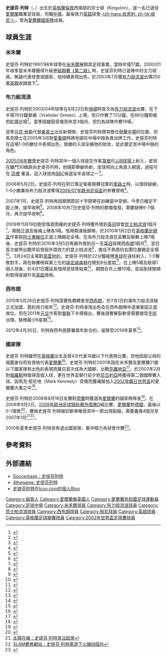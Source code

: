 {{noteTA|G1=Football|G2=EPL
|T=zh-hans:斯蒂芬·里德;zh-hk:史提芬·列特;zh-tw:斯蒂芬·里德;
|1=zh-hans:斯蒂芬·里德;zh-hk:史提芬·列特;zh-tw:斯蒂芬·里德;
|2=zh-hans:弗拉蒂斯拉夫·格雷斯科;zh-hk:基斯高;zh-tw:格雷斯科;
|3=zh-hans:马克·肯尼迪;zh-hk:馬克·堅尼地;zh-tw:馬克·肯尼迪;
|4=zh-hans:女王公园巡游者; zh-hk:昆士柏流浪;
}}
{{Infobox football biography 2
| playername          = 史提芬·列特<br />''Steven Reid''
| image               = 
| caption             = 
| fullname            = 史提芬·列特<br />Steven Reid
| dateofbirth         = {{birth date and age|1981|3|10}}
| cityofbirth         = [[倫敦|倫敦]]
| countryofbirth      = [[英格蘭|英格蘭]]
| height              = {{height|ft=6|in=0}}
| position            = [[中場|中場]]
| currentclub         = [[诺丁汉森林足球俱乐部|諾定咸森林]] (看守領隊)
| clubnumber          = 
| youthyears1         = 
| youthclubs1         = 
| years1              = 1997−2003
| clubs1              = [[米尔沃尔足球俱乐部|米禾爾]]
| caps1               = 139
| goals1              = 17
| years2              = 2003−2010
| clubs2              = [[布莱克本流浪者足球俱乐部|布力般流浪]]
| caps2               = 113
| goals2              = 6
| years3              = 2009
| clubs3              = → [[女王公园巡游者足球俱乐部|昆士柏流浪]]
| caps3               = 2
| goals3              = 0
| years4              = 2010
| clubs4              = → [[西布罗姆维奇足球俱乐部|西布朗]]
| caps4               = 10
| goals4              = 1
| years5              = 2010−2014
| clubs5              = [[西布罗姆维奇足球俱乐部|西布朗]]
| caps5               = 82
| goals5              = 2
| years6              = 2014−2015
| clubs6              = [[伯恩利足球俱乐部|般尼]]
| caps6               = 7
| goals6              = 0
| totalcaps           = 
| totalgoals          = 
| nationalyears1      = 2001−2003
| nationalteam1       = [[愛爾蘭21歲以下國家足球隊|愛爾蘭U21]]
| nationalcaps1       = 3
| nationalgoals1      = 0
| nationalyears2      = 2001−2008
| nationalteam2       = [[愛爾蘭國家足球隊|愛爾蘭]]
| nationalcaps2       = 23
| nationalgoals2      = 2
| medaltemplates      =
| manageryears1  = 2021—  
| managerclubs1 = [[诺丁汉森林足球俱乐部|諾定咸森林]] (看守) 
| club-update         = 2015年7月1日 (三) 14:29 (UTC)
| nationalteam-update = 2008年9月10日 (三) 14:29 (UTC)
}}

'''史提芬·列特'''（{{lang-en|'''Steven Reid'''}}，{{bd|1981年|3月10日|catIdx=Reid, Steven}}）出生於[[英格蘭|英格蘭]][[倫敦|倫敦]]西南部的京士頓（Kingston），是一名已退役[[愛爾蘭|愛爾蘭]]職業足球員，司職[[中場|中場]]，最後效力[[英超|英超]]球會[[伯恩利足球俱乐部|-{zh-hans:伯恩利; zh-hk:般尼;}-]]，曾為[[愛爾蘭國家足球隊|愛爾蘭國家隊]]成員。

== 球員生涯 ==
===米禾爾 ===
史提芬·列特於1997/98年球季在[[米尔沃尔足球俱乐部|米禾爾]]展開其足球事業，當時年僅17歲。2000/01年球季當米禾爾獲得升級[[英格兰足球联赛|甲組聯賽《第二級》]]時，史提芬列特已是陣中的主力球員。無論代表球會或國家，他持續表現出色，於2003年7月獲[[布莱克本流浪者足球俱乐部|布力般流浪]]出價250萬[[英鎊|英鎊]]收歸旗下<ref>{{Cite web |url=http://news.bbc.co.uk/sport2/hi/football/3042330.stm |title=史提芬列特簽約加盟布力般流浪 |access-date=2006-11-13 |archive-date=2020-02-18 |archive-url=https://web.archive.org/web/20200218023034/http://news.bbc.co.uk/sport2/hi/football/3042330.stm |dead-url=no }}</ref>。

===布力般流浪 ===
史提芬·列特於2003/04年球季在8月23日對[[博尔顿足球俱乐部|保頓]]時首次為[[布莱克本流浪者足球俱乐部|布力般流浪]]出賽，在下半場76分鐘替補{{tsl|en|Vratislav Gresko|弗拉蒂斯拉夫·格雷斯科|格雷斯科}}（Vratislav Gresko）上場，但只作賽了12分鐘，在88分鐘即被罰[[紅牌|紅牌]]出場<ref>{{Cite web |url=http://news.bbc.co.uk/sport2/hi/football/eng_prem/3152257.stm |title=約基拯救布力般流浪 |access-date=2006-11-13 |archive-date=2020-09-02 |archive-url=https://web.archive.org/web/20200902020451/http://news.bbc.co.uk/sport2/hi/football/eng_prem/3152257.stm |dead-url=no }}</ref>。當季因腿筋受傷而休息3個月，但仍為球隊作賽19場。

翌季[[马克·休斯|马克·休斯]]代替[[格雷姆·索内斯|桑拿士]]出任新領隊，史提芬列特慣常擔任[[中場|側擊中場]]的位置，但馬克曉士在2005年3月對[[埃弗顿足球俱乐部|愛華頓]]時將他調任中場中路負責派牌工作，史提芬列特在這場1-0的勝仗中表現出色，致勝的入球全賴他的助攻，從此奠定其中場中路的角色。

[[2005年至2006年英格蘭超級聯賽|2005/06年賽季]]史提芬·列特其中一個入球是在作客[[维甘竞技足球俱乐部|韋根]]的[[DW運動場|JJB球場]]上射入，皮球在離門30碼跌向史提芬列特，他隨即舉腳命射，皮球飛向上角直入網窩，過程可在 [https://web.archive.org/web/20110604011605/http://video.google.com/videoplay?docid=-1863163124887658388 這裡] 重溫，這入球成為[[BBC|BBC]]候選全年金球之一<ref>{{Cite web |url=http://news.bbc.co.uk/sport2/hi/football/match_of_the_day/5034074.stm |title=BBC全年金球 |accessdate=2006-11-13 |archive-date=2017-10-16 |archive-url=https://web.archive.org/web/20171016071532/http://news.bbc.co.uk/sport2/hi/football/match_of_the_day/5034074.stm |dead-url=no }}</ref>。

2006年5月2日，史提芬·列特在對已篤定衛冕聯賽冠軍的[[切尔西足球俱乐部|車路士]]時，以頭球破網，1-0小勝兼為布力般流浪奪得[[2006年至2007年歐洲足協盃|2006/07年歐洲足協盃]]的參賽資格<ref>{{Cite web |url=http://news.bbc.co.uk/sport2/hi/football/eng_prem/4957422.stm |title=布力般流浪1-0車路士 |access-date=2006-11-13 |archive-date=2020-09-03 |archive-url=https://web.archive.org/web/20200903050612/http://news.bbc.co.uk/sport2/hi/football/eng_prem/4957422.stm |dead-url=no }}</ref>。

2007年1月，史提芬·列特再因膝關節前十字韌帶在訓練當中受損，今季已確定不能上陣，提早收咧<ref>{{Cite web |url=http://news.bbc.co.uk/sport2/hi/football/teams/b/blackburn_rovers/6263183.stm |title=史提芬·列特提早收咧 |access-date=2008-10-17 |archive-date=2020-02-18 |archive-url=https://web.archive.org/web/20200218023125/http://news.bbc.co.uk/sport2/hi/football/teams/b/blackburn_rovers/6263183.stm |dead-url=no }}</ref>。2008年10月7日史提芬·列特的膝傷復發，需要缺陣6-7個月，再次提早收咧<ref>{{Cite web |url=http://news.bbc.co.uk/sport2/hi/football/teams/b/blackburn_rovers/7675744.stm |title=Knee injury ends season for Reid |access-date=2008-10-17 |archive-date=2020-02-18 |archive-url=https://web.archive.org/web/20200218023130/http://news.bbc.co.uk/sport2/hi/football/teams/b/blackburn_rovers/7675744.stm |dead-url=no }}</ref>。

2009年11月19日飽受傷患困擾的史提芬·列特獲外借到[[英冠|英冠]]球會[[女王公园巡游者足球俱乐部|昆士柏流浪]]1個月<ref>{{cite news |language=en |url=http://news.bbc.co.uk/sport2/hi/football/teams/q/qpr/8366614.stm |title=Reid completes loan switch to QPR |publisher=[[BBC|BBC]] Sport |date=2009-11-19 |accessdate=2009-11-20 |archive-date=2009-12-04 |archive-url=https://web.archive.org/web/20091204084824/http://news.bbc.co.uk/sport2/hi/football/teams/q/qpr/8366614.stm |dead-url=no }}</ref>，期間正選及後補上陣各1場。借用期滿後歸隊，於2010年1月2日在[[英格蘭足總盃|英格蘭足總盃]]作客對[[阿士東維拉足球會|阿士東維拉]]正選上陣踢足全場。在為布力般流浪在盃賽及聯賽上陣7場後，史提芬·列特於2010年3月5日再被外借到另一支[[英冠|英冠]]球隊[[西布罗姆维奇足球俱乐部|西布朗]]1個月<ref>{{cite news |language=en |url=http://news.bbc.co.uk/sport2/hi/football/teams/w/west_bromwich_albion/8552057.stm |title=West Brom sign Steven Reid from Blackburn Rovers |publisher=[[BBC|BBC]] Sport |date=2010-03-05 |accessdate=2010-03-06 |archive-date=2020-02-18 |archive-url=https://web.archive.org/web/20200218023138/http://news.bbc.co.uk/sport2/hi/football/teams/w/west_bromwich_albion/8552057.stm |dead-url=no }}</ref>，翌日首次披甲出戰早前曾經外借效力的昆士柏流浪<ref>{{cite news |language=en |url=http://news.bbc.co.uk/sport2/hi/football/eng_div_1/8548140.stm |title=QPR 3-1 West Brom |publisher=[[BBC|BBC]] Sport |date=2010-03-06 |accessdate=2010-03-25 |archive-date=2020-02-18 |archive-url=https://web.archive.org/web/20200218023142/http://news.bbc.co.uk/sport2/hi/football/eng_div_1/8548140.stm |dead-url=no }}</ref>，擔任不熟悉的右閘位置踢足全場<ref>{{cite web |language=en |url=http://www.wba.co.uk/page/News/0,,10366~1986953,00.html |title=Reid has mixed feelings on debut |publisher=[[西布罗姆维奇足球俱乐部|''wba.co.uk'']] |date=2010-03-09 |accessdate=2010-03-25 |deadurl=yes |archiveurl=https://web.archive.org/web/20100311175309/http://www.wba.co.uk/page/News/0%2C%2C10366~1986953%2C00.html |archivedate=2010-03-11 }}</ref>。3月24日主場對[[考文垂足球俱乐部|高雲地利]]，史提芬·列特於22分鐘接應[[角球|角球]]在遠柱射入，1-0擊敗對手，將在聯賽榜與第三位的[[诺丁汉森林足球俱乐部|諾定咸森林]]拉開到8分差距<ref>{{cite news |language=en |url=http://news.bbc.co.uk/sport2/hi/football/eng_div_1/8580958.stm |title=West Brom 1-0 Coventry |publisher=[[BBC|BBC]] Sport |date=2010-03-24 |accessdate=2010-03-25 |archive-date=2020-02-18 |archive-url=https://web.archive.org/web/20200218023158/http://news.bbc.co.uk/sport2/hi/football/eng_div_1/8580958.stm |dead-url=no }}</ref>。在上陣5場及取得1個入球後，於4月1日獲延長借用至球季結束<ref>{{cite news |language=en |url=http://www.skysports.com/story/0,19528,11688_6068880,00.html |title=Reid extends Baggies stay |publisher=Sky Sports |date=2010-04-01 |accessdate=2010-04-02 |archive-date=2015-09-24 |archive-url=https://web.archive.org/web/20150924144623/http://www.skysports.com/story/0,19528,11688_6068880,00.html |dead-url=no }}</ref>，期間合共上陣10場，並協助球隊順利取得直接升班[[英超|英超]]資格。

===西布朗===
2010年5月26日史提芬·列特證實免費轉會至[[西布罗姆维奇足球俱乐部|西布朗]]，於7月1日約滿布力般流浪後正式加盟，簽約效力兩年<ref>{{cite news |language=en |url=http://news.bbc.co.uk/sport2/hi/football/teams/w/west_bromwich_albion/8689935.stm |title=West Bromwich Albion sign Steven Reid from Blackburn |publisher=[[BBC|BBC]] Sport |date=2010-05-26 |accessdate=2010-05-27 |archive-date=2020-02-18 |archive-url=https://web.archive.org/web/20200218023205/http://news.bbc.co.uk/sport2/hi/football/teams/w/west_bromwich_albion/8689935.stm |dead-url=no }}</ref>。史提芬·列特表現出色及在西布朗陣中逐漸鞏固正選席位，但在2011年[[元旦|元旦]]作客對[[曼徹斯特聯足球俱樂部|曼聯]]下半場傷出，賽後證實撕裂軟骨需要接受[[手術|手術]]治理，缺陣最少6星期<ref>{{cite news |language=en |url=http://news.bbc.co.uk/sport2/hi/football/teams/w/west_bromwich_albion/9336265.stm |title=West Brom's Steven Reid ruled out for six weeks |publisher=''[[BBC_Sport|BBC Sport]]'' |date=2011-01-04 |accessdate=2011-01-05 |archive-date=2020-02-18 |archive-url=https://web.archive.org/web/20200218023227/http://news.bbc.co.uk/sport2/hi/football/teams/w/west_bromwich_albion/9336265.stm |dead-url=no }}</ref>。

2012年4月30日，列特與西布朗簽署兩年新合約，留隊至2014年夏季<ref>{{cite news |language=en |url=http://www.bbc.co.uk/sport/0/football/17901631 |title=Steven Reid signs new two-year contract at West Brom |publisher=''[[BBC_Sport|BBC Sport]]'' |date=2012-04-30 |accessdate=2013-06-18 |archive-date=2014-09-03 |archive-url=https://web.archive.org/web/20140903000301/http://www.bbc.co.uk/sport/0/football/17901631 |dead-url=no }}</ref>。

=== 國家隊 ===
史提芬·列特雖然在[[英格蘭|英格蘭]]出生及曾4次代表16歲以下代表隊比賽，但他因祖父母的祖籍身份而有資格代表[[愛爾蘭|愛爾蘭]]<ref>{{Cite web |url=http://www.fai.ie/index.php?option=com_content&task=view&id=56&Itemid=9 |title=愛爾蘭大軍簡介 |accessdate=2006-11-10 |archive-date=2008-02-21 |archive-url=https://web.archive.org/web/20080221115221/http://www.fai.ie/index.php?option=com_content&task=view&id=56&Itemid=9 |dead-url=no }}</ref>。史提芬·列特於2001年因在米禾爾及愛爾蘭21歲以下國家隊有出色的表現而獲召首次成為大國腳，出戰[[克羅地亞國家足球隊|克羅地亞]]<ref>{{Cite web |url=http://news.bbc.co.uk/sport2/hi/football/1490785.stm |title=史提芬·列特首度代表愛爾蘭 |access-date=2006-11-13 |archive-date=2018-10-03 |archive-url=https://web.archive.org/web/20181003030336/http://news.bbc.co.uk/sport2/hi/football/1490785.stm |dead-url=no }}</ref>。於2002年2月對[[俄羅斯國家足球隊|俄羅斯]]時取得首個入球，更在世界盃舉行前夕對[[尼日利亞國家足球隊|尼日利亞]]時獲得第二個國際賽入球。因馬克·堅尼地（Mark Kennedy）受傷而獲補替加入[[2002年世界盃足球賽|2002年韓日世界盃]]的愛爾蘭大軍之中<ref>{{Cite web |url=http://news.bbc.co.uk/sport3/worldcup2002/hi/team_pages/rep_of_ireland/squad/newsid_1990000/1990586.stm |title=史提芬列特補選入伍 |access-date=2006-11-13 |archive-date=2019-12-30 |archive-url=https://web.archive.org/web/20191230200408/http://news.bbc.co.uk/sport3/worldcup2002/hi/team_pages/rep_of_ireland/squad/newsid_1990000/1990586.stm |dead-url=no }}</ref>。

史提芬·列特於2006年8月16日友賽對[[荷蘭國家足球隊|荷蘭]]時獲選為[[愛爾蘭國家足球隊|愛爾蘭]]的國家隊隊長<ref>{{Cite web |url=http://www.fai.ie/index.php?option=com_content&task=view&id=949&Itemid=9 |title=史提芬·列特首任國家隊隊長 |access-date=2006-11-10 |archive-date=2020-02-18 |archive-url=https://web.archive.org/web/20200218023247/https://www.fai.ie/index.php?option=com_content&task=view&id=949&Itemid=9 |dead-url=no }}</ref>。在2006年9月2日，[[2008年欧洲足球锦标赛外围赛|2008年欧洲足球锦标赛外围赛]]D組比賽，[[愛爾蘭國家足球隊|愛爾蘭]]對[[德國國家足球隊|德國]]，最後以0-1落敗<ref>{{Cite web |url=http://news.bbc.co.uk/sport2/hi/football/internationals/5308528.stm |title=德國1-0愛爾蘭 |accessdate=2006-11-13 |archive-date=2007-10-26 |archive-url=https://web.archive.org/web/20071026170944/http://news.bbc.co.uk/sport2/hi/football/internationals/5308528.stm |dead-url=no }}</ref>，賽後史提芬·列特被診斷脊椎骨其中一節出現裂縫，需要養傷4個月至2007年1月<ref>[http://www.thesun.co.uk/article/0,,2002390000-2006480295,00.html 太陽在線：史提芬·列特哭泣起來]</ref><ref>[http://slam.canoe.ca/Slam/Soccer/2006/10/17/2051492-ap.html SLAM體育網站：史提芬·列特需退下火線四個月]{{dead link|date=2017年12月 |bot=InternetArchiveBot |fix-attempted=yes }}</ref>。

2010年夏季史提芬·列特宣佈退出國家隊，集中精力為球會作賽<ref>{{cite news |language=en |url=http://news.bbc.co.uk/sport2/hi/football/irish/8815047.stm |title=West Brom's Steven Reid quits Republic of Ireland duty |publisher=[[BBC|BBC]] Sport |date=2010-07-13 |accessdate=2010-07-16 |archive-date=2020-02-18 |archive-url=https://web.archive.org/web/20200218023257/http://news.bbc.co.uk/sport2/hi/football/irish/8815047.stm |dead-url=no }}</ref>。

== 參考資料 ==
{{reflist}}

==外部連結==
*[https://web.archive.org/web/20061116235116/http://www.soccerbase.com/players_details.sd?playerid=14611 Soccerbase：史提芬列特]
*[https://web.archive.org/web/20070216150324/http://www.4thegame.com/club/blackburn-rovers-fc/player-profile/2619/stevenreid.html 4thegame: 史提芬列特]
*[https://web.archive.org/web/20061112024632/http://www.icons.com/reid/ 史提芬列特在Icon.com的個人Blog]

{{諾定咸森林領隊}}
{{2002年世界盃足球賽愛爾蘭參賽名單}}

{{DEFAULTSORT:Reid, Steven}}
[[Category:倫敦人|Category:倫敦人]]
[[Category:愛爾蘭裔英國人|Category:愛爾蘭裔英國人]]
[[Category:愛爾蘭共和國足球運動員|Category:愛爾蘭共和國足球運動員]]
[[Category:足球中場|Category:足球中場]]
[[Category:米禾爾球員|Category:米禾爾球員]]
[[Category:布力般流浪球員|Category:布力般流浪球員]]
[[Category:昆士柏流浪球員|Category:昆士柏流浪球員]]
[[Category:西布朗球員|Category:西布朗球員]]
[[Category:般尼球員|Category:般尼球員]]
[[Category:英超球員|Category:英超球員]]
[[Category:英格蘭足球聯賽球員|Category:英格蘭足球聯賽球員]]
[[Category:2002年世界盃足球賽球員|Category:2002年世界盃足球賽球員]]